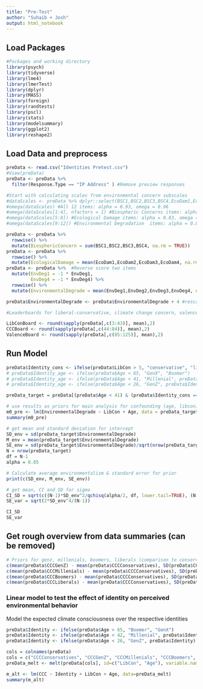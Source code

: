 ---
title: "Pre-Test"
author: "Suhaib + Josh"
output: html_notebook
---

## Load Packages

```{r}
#Packages and working directory
library(psych)
library(tidyverse)
library(lme4)
library(lmerTest)
library(dplyr)
library(MASS)
library(foreign)
library(randtests)
library(pscl)
library(stats)
library(modelsummary)
library(ggplot2)
library(reshape2)
```


## Load Data and preprocess

```{r}
preData <- read.csv("Identities Pretest.csv")
#View(preData)
preData <- preData %>%
  filter(Response.Type == "IP Address" ) #Remove preview responses

#Start with calculating scales from environmental concern subscales
#dataScales <- preData %>% dplyr::select(BSC1,BSC2,BSC3,BSC4,EcoDam1,EcoDam2,EcoDam3,EcoDam4,EnvDeg1,EnvDeg2,EnvDeg3,EnvDeg4)
#omega(dataScales) #All 12 items: alpha = 0.93, omega = 0.96
#omega(dataScales[1:4], nfactors = 1) #Biospheric Concerns items: alpha = 0.94, omega = 0.94
#omega(dataScales[5:8]) #Ecological Damage items: alpha = 0.83, omega = 0.87
#omega(dataScales[9:12]) #Environmental Degradation  items: alpha = 0.85, omega = 0.91

preData <- preData %>%
  rowwise() %>% 
  mutate(BiosphericConcern = sum(BSC1,BSC2,BSC3,BSC4, na.rm = TRUE))
preData <- preData %>%
  rowwise() %>% 
  mutate(EcologicalDamage = mean(EcoDam1,EcoDam2,EcoDam3,EcoDam4, na.rm = TRUE))
preData <- preData %>%  #Reverse score two items
  mutate(EnvDeg1 = -1 * EnvDeg1,
         EnvDeg4 = -1 * EnvDeg4) %>%
  rowwise() %>% 
  mutate(EnvironmentalDegrade = mean(EnvDeg1,EnvDeg2,EnvDeg3,EnvDeg4, na.rm = TRUE))

preData$EnvironmentalDegrade <- preData$EnvironmentalDegrade + 4 #rescale: -3, 3 to 1,7 

#Leaderboards for liberal-conservative, climate change concern, valence

LibConBoard <- round(sapply(preData[,c(3:43)], mean),2)
CCCBoard <- round(sapply(preData[,c(44:84)], mean),2)
ValenceBoard <- round(sapply(preData[,c(85:125)], mean),2)
```


## Run Model

```{r}
preData$Identity_cons <- ifelse(preData$LibCon > 5, "conservative", "liberal")
# preData$Identity_age <- ifelse(preData$Age < 65, "GenX", "Boomer")
# preData$Identity_age <- ifelse(preData$Age < 41, "Millenial", preData$Identity_age)
# preData$Identity_age <- ifelse(preData$Age < 26, "GenZ", preData$Identity_age)

preData_target = preData[(preData$Age < 41) & (preData$Identity_cons == "conservative"), ] #only check for millenials and genZ

# use results as priors for main analysis for confounding (age, libcon)
m0_pre <- lm(EnvironmentalDegrade ~ LibCon + Age, data = preData_target) 
summary(m0_pre)

# get mean and standard deviation for intercept
SD_env = sd(preData_target$EnvironmentalDegrade)
M_env = mean(preData_target$EnvironmentalDegrade)
SE_env = sd(preData_target$EnvironmentalDegrade)/sqrt(nrow(preData_target))
N = nrow(preData_target)
df = N-1
alpha = 0.05

# Calculate average environmentalism & standard error for prior
print(c(SD_env, M_env, SE_env))

# get mean, CI and SD for sigma
CI_SD = sqrt(c((N-1)*SD_env^2/qchisq(alpha/2, df, lower.tail=TRUE), (N-1)*SD_env^2/qchisq(1-alpha/2, df, lower.tail=TRUE)))
SE_var = sqrt(2*SD_env^4/(N-1))

CI_SD
SE_var
```


## Get rough overview from data summaries (can be removed)

```{r}
# Priors for genz, millenials, boomers, liberals (comparison to conservatives)
c(mean(preData$CCCGenZ) - mean(preData$CCCConservatives), SD(preData$CCCGenZ)/sqrt(nrow(preData)))
c(mean(preData$CCCMillenials) - mean(preData$CCCConservatives), SD(preData$CCCMillenials)/sqrt(nrow(preData)))
c(mean(preData$CCCBoomers) - mean(preData$CCCConservatives), SD(preData$CCCBoomers)/sqrt(nrow(preData)))
c(mean(preData$CCCLiberals) - mean(preData$CCCConservatives), SD(preData$CCCLiberals)/sqrt(nrow(preData)))
```

### Linear model to test the effect of identity on perceived environmental behavior

Model the expected climate consciousness over the respective identities
```{r}
preData$Identity <- ifelse(preData$Age > 65, "Boomer", "GenX")
preData$Identity <- ifelse(preData$Age < 42, "Millenial", preData$Identity)
preData$Identity <- ifelse(preData$Age < 26, "GenZ", preData$Identity)

cols = colnames(preData)
cols = c("CCCConservatives", "CCCGenZ", "CCCMillenials", "CCCBoomers", "CCCLiberals", "CCCLiberals", "LibCon", "Age")
preData_melt <- melt(preData[cols], id=c("LibCon", "Age"), variable.name = "Identity", value.name = "CCC")

m_alt <- lm(CCC ~ Identity + LibCon + Age, data=preData_melt)
summary(m_alt)
```












